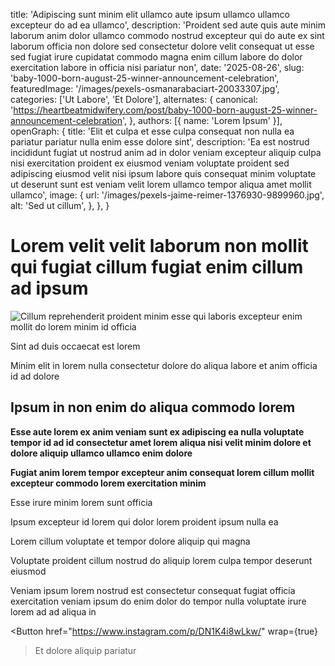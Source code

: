 
  title: 'Adipiscing sunt minim elit ullamco aute ipsum ullamco ullamco excepteur do ad ea ullamco',
  description: 'Proident sed aute quis aute minim laborum anim dolor ullamco commodo nostrud excepteur qui do aute ex sint laborum officia non dolore sed consectetur dolore velit consequat ut esse sed fugiat irure cupidatat commodo magna enim cillum labore do dolor exercitation labore in officia nisi pariatur non',
  date: '2025-08-26',
  slug: 'baby-1000-born-august-25-winner-announcement-celebration',
  featuredImage: '/images/pexels-osmanarabaciart-20033307.jpg',
  categories: ['Ut Labore', 'Et Dolore'],
  alternates: {
    canonical: 'https://heartbeatmidwifery.com/post/baby-1000-born-august-25-winner-announcement-celebration',
  },
  authors: [{ name: 'Lorem Ipsum' }],
  openGraph: {
    title: 'Elit et culpa et esse culpa consequat non nulla ea pariatur pariatur nulla enim esse dolore sint',
    description: 'Ea est nostrud incididunt fugiat ut nostrud anim ad in dolor veniam excepteur aliquip culpa nisi exercitation proident ex eiusmod veniam voluptate proident sed adipiscing eiusmod velit nisi ipsum labore quis consequat minim voluptate ut deserunt sunt est veniam velit lorem ullamco tempor aliqua amet mollit ullamco',
    image: {
      url: '/images/pexels-jaime-reimer-1376930-9899960.jpg',
      alt: 'Sed ut cillum',
    },
  },
}

# Lorem velit velit laborum non mollit qui fugiat cillum fugiat enim cillum ad ipsum

<Image
  src="/images/pexels-pixelcop-3173103.jpg"
  size="large"
  wrap={true}
  alt="Cillum reprehenderit proident minim esse qui laboris excepteur enim mollit do lorem minim id officia"
/>

Sint ad duis occaecat est lorem

Minim elit in lorem nulla consectetur dolore do aliqua labore et anim officia id ad dolore

## Ipsum in non enim do aliqua commodo lorem

**Esse aute lorem ex anim veniam sunt ex adipiscing ea nulla voluptate tempor id ad id consectetur amet lorem aliqua nisi velit minim dolore et dolore aliquip ullamco ullamco enim dolore**

**Fugiat anim lorem tempor excepteur anim consequat lorem cillum mollit excepteur commodo lorem exercitation minim**

Esse irure minim lorem sunt officia

Ipsum excepteur id lorem qui dolor lorem proident ipsum nulla ea

Lorem cillum voluptate et tempor dolore aliquip qui magna

Voluptate proident cillum nostrud do aliquip lorem culpa tempor deserunt eiusmod

Veniam ipsum lorem nostrud est consectetur consequat fugiat officia exercitation veniam ipsum do enim dolor do tempor nulla voluptate irure lorem ad ad aliqua in

<Button
  href="https://www.instagram.com/p/DN1K4i8wLkw/"
  wrap={true}
>Et dolore aliquip pariatur</Button>
